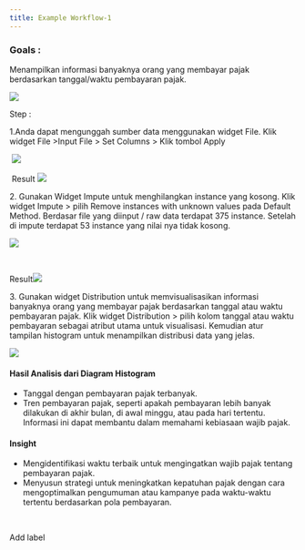 ```yaml
---
title: Example Workflow-1
---
```


### Goals : 

Menampilkan informasi banyaknya orang yang membayar pajak berdasarkan tanggal/waktu pembayaran pajak.

![](</img/Workflow/Workflow-1/EX1-1.png>)

Step : 

1.Anda dapat mengunggah sumber data menggunakan widget File. Klik widget File >Input File > Set Columns > Klik tombol Apply

 ![](</img/Workflow/Workflow-1/EX1-2.png>)

 Result ![](</img/Workflow/Workflow-1/EX1-3.png>)

2\. Gunakan Widget Impute untuk menghilangkan instance yang kosong. Klik widget Impute > pilih Remove instances with unknown values pada Default Method. Berdasar file yang diinput / raw data terdapat 375 instance. Setelah di impute terdapat 53 instance yang nilai nya tidak kosong. 

![](</img/Workflow/Workflow-1/EX1-4.png>)

 

Result![](</img/Workflow/Workflow-1/EX1-5.png>)


3\. Gunakan widget Distribution untuk memvisualisasikan informasi banyaknya orang yang membayar pajak berdasarkan tanggal atau waktu pembayaran pajak. Klik widget Distribution > pilih kolom tanggal atau waktu pembayaran sebagai atribut utama untuk visualisasi. Kemudian atur tampilan histogram untuk menampilkan distribusi data yang jelas.

![](</img/Workflow/Workflow-1/EX1-6.png>)

#### Hasil Analisis dari Diagram Histogram

* Tanggal dengan pembayaran pajak terbanyak.
* Tren pembayaran pajak, seperti apakah pembayaran lebih banyak dilakukan di akhir bulan, di awal minggu, atau pada hari tertentu. Informasi ini dapat membantu dalam memahami kebiasaan wajib pajak.

#### Insight

* Mengidentifikasi waktu terbaik untuk mengingatkan wajib pajak tentang pembayaran pajak.
* Menyusun strategi untuk meningkatkan kepatuhan pajak dengan cara mengoptimalkan pengumuman atau kampanye pada waktu-waktu tertentu berdasarkan pola pembayaran.

 

Add label

